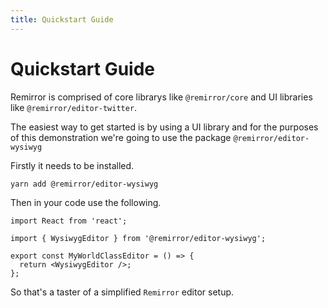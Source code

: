 ```yaml
---
title: Quickstart Guide
---
```


# Quickstart Guide

Remirror is comprised of core librarys like `@remirror/core` and UI libraries
like `@remirror/editor-twitter`.

The easiest way to get started is by using a UI library and for the purposes of
this demonstration we're going to use the package `@remirror/editor-wysiwyg`

Firstly it needs to be installed.

```bash
yarn add @remirror/editor-wysiwyg
```

Then in your code use the following.

```tsx
import React from 'react';

import { WysiwygEditor } from '@remirror/editor-wysiwyg';

export const MyWorldClassEditor = () => {
  return <WysiwygEditor />;
};
```

So that's a taster of a simplified `Remirror` editor setup.
